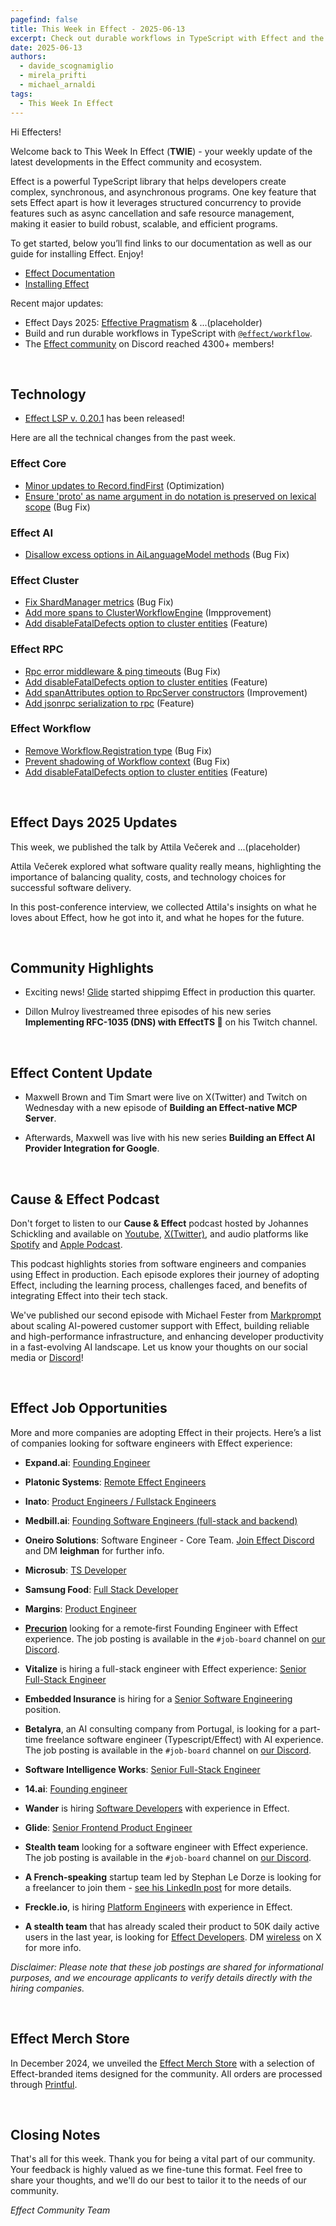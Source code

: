 ```yaml
---
pagefind: false
title: This Week in Effect - 2025-06-13
excerpt: Check out durable workflows in TypeScript with Effect and the latest Effect's LSP 0.18 release. Simplifying Forms with Effect & Incremental Adoption of Effect Workshop from Effect Days 2025. 
date: 2025-06-13
authors:
  - davide_scognamiglio
  - mirela_prifti
  - michael_arnaldi
tags:
  - This Week In Effect
---
```



Hi Effecters!

Welcome back to This Week In Effect (**TWIE**) - your weekly update of the latest developments in the Effect community and ecosystem.

Effect is a powerful TypeScript library that helps developers create complex, synchronous, and asynchronous programs. One key feature that sets Effect apart is how it leverages structured concurrency to provide features such as async cancellation and safe resource management, making it easier to build robust, scalable, and efficient programs.

To get started, below you’ll find links to our documentation as well as our guide for installing Effect. Enjoy!

- [Effect Documentation](/docs/getting-started/introduction/)
- [Installing Effect](/docs/getting-started/installation/)

Recent major updates:

- Effect Days 2025: [Effective Pragmatism](https://www.youtube.com/watch?v=D1uf-uAnxus) & ...(placeholder)
- Build and run durable workflows in TypeScript with [`@effect/workflow`](https://github.com/Effect-TS/effect/blob/main/packages/workflow/README.md).
- The [Effect community](https://discord.gg/effect-ts) on Discord reached 4300+ members!

&nbsp;
## Technology

- [Effect LSP v. 0.20.1](https://github.com/Effect-TS/language-service/releases) has been released!
  <Tweet id="1932467221818708193" />

Here are all the technical changes from the past week.

### Effect Core
- [Minor updates to Record.findFirst](https://github.com/Effect-TS/effect/pull/5008) (Optimization)
- [Ensure 'proto' as name argument in do notation is preserved on lexical scope](https://github.com/Effect-TS/effect/pull/5003) (Bug Fix)

### Effect AI
- [Disallow excess options in AiLanguageModel methods](https://github.com/Effect-TS/effect/pull/5011) (Bug Fix)

### Effect Cluster
- [Fix ShardManager metrics](https://github.com/Effect-TS/effect/pull/5016) (Bug Fix)
- [Add more spans to ClusterWorkflowEngine](https://github.com/Effect-TS/effect/pull/5017) (Impprovement)
- [Add disableFatalDefects option to cluster entities](https://github.com/Effect-TS/effect/pull/4750) (Feature)

### Effect RPC
- [Rpc error middleware & ping timeouts](https://github.com/Effect-TS/effect/pull/5014) (Bug Fix)
- [Add disableFatalDefects option to cluster entities](https://github.com/Effect-TS/effect/pull/4750) (Feature)
- [Add spanAttributes option to RpcServer constructors](https://github.com/Effect-TS/effect/pull/5023) (Improvement)
- [Add jsonrpc serialization to rpc](https://github.com/Effect-TS/effect/pull/4623) (Feature)

### Effect Workflow
- [Remove Workflow.Registration type](https://github.com/Effect-TS/effect/pull/5009/files) (Bug Fix)
- [Prevent shadowing of Workflow context](https://github.com/Effect-TS/effect/pull/5018) (Bug Fix)
- [Add disableFatalDefects option to cluster entities](https://github.com/Effect-TS/effect/pull/4750) (Feature)


&nbsp;
## Effect Days 2025 Updates

This week, we published the talk by Attila Večerek and ...(placeholder)

Attila Večerek explored what software quality really means, highlighting the importance of balancing quality, costs, and technology choices for successful software delivery. 

<YouTube
  id="https://www.youtube.com/embed/D1uf-uAnxus?si=GnxSN4hHsLT9FKcl"
  title="Effective Pragmatism | Attila Večerek (Effect Days 2025)"
/>

In this post-conference interview, we collected Attila's insights on what he loves about Effect, how he got into it, and what he hopes for the future.
  <Tweet id="1932553169772687834" />

&nbsp;
## Community Highlights

- Exciting news! [Glide](https://www.glideapps.com/) started shippimg Effect in production this quarter.
  <Tweet id="1932504975244153001" />

- Dillon Mulroy livestreamed three episodes of his new series **Implementing RFC-1035 (DNS) with EffectTS 🚀** on his Twitch channel.

  <TwitchPlayerNonInteractive video="2481302607" />

&nbsp;
## Effect Content Update

- Maxwell Brown and Tim Smart were live on X(Twitter) and Twitch on Wednesday with a new episode of **Building an Effect-native MCP Server**.
  <Tweet id="1932553169772687834" />

- Afterwards, Maxwell was live with his new series **Building an Effect AI Provider Integration for Google**.
  <Tweet id="1932798677023850654" />

&nbsp;
## Cause & Effect Podcast

Don't forget to listen to our **Cause & Effect** podcast hosted by Johannes Schickling and available on [Youtube](https://www.youtube.com/@effect-ts), [X(Twitter)](https://x.com/EffectTS_/status/1861446144137531585), and audio platforms like [Spotify](https://open.spotify.com/episode/7Bkn7A8EXnoqWWmI0czAdz) and [Apple Podcast](https://podcasts.apple.com/us/podcast/cause-effect/id1781879869). 

This podcast highlights stories from software engineers and companies using Effect in production. Each episode explores their journey of adopting Effect, including the learning process, challenges faced, and benefits of integrating Effect into their tech stack.

We've published our second episode with Michael Fester from [Markprompt](https://markprompt.com/) about scaling AI-powered customer support with Effect, building reliable and high-performance infrastructure, and enhancing developer productivity in a fast-evolving AI landscape. Let us know your thoughts on our social media or [Discord](https://discord.gg/effect-ts)!

<YouTube
  id="https://www.youtube.com/embed/8lz9-0y58Jc?si=YsdegK9T-axfe_Vm"
  title="Scaling AI for Customer Support at Markprompt with Effect | Cause & Effect #2"
/>


&nbsp;
## Effect Job Opportunities

More and more companies are adopting Effect in their projects. Here’s a list of companies looking for software engineers with Effect experience:

- **Expand.ai**: [Founding Engineer](https://www.expand.ai/careers/founding-engineer)

- **Platonic Systems**: [Remote Effect Engineers](https://twitter.com/platonicsystems/status/1861470819861311945)

- **Inato**: [Product Engineers / Fullstack Engineers](https://jobs.lever.co/inato/6df2d1e3-ce0a-487b-a930-840759803d44)

- **Medbill.ai**: [Founding Software Engineers (full-stack and backend)](https://www.linkedin.com/posts/codingtom_medbill-ai-activity-7260092522708762624-N7TH)

- **Oneiro Solutions**: Software Engineer - Core Team. [Join Effect Discord](https://discord.com/channels/795981131316985866/796153351372275743) and DM **leighman** for further info.

- **Microsub**: [TS Developer](https://x.com/0xdownshift/status/1880013835878154510)

- **Samsung Food**: [Full Stack Developer](https://whisk.bamboohr.com/careers/110)

- **Margins**: [Product Engineer](https://margins.app/jobs/product-engineer)

- **[Precurion](https://precurion.com/)** looking for a remote‑first Founding Engineer with Effect experience. The job posting is available in the `#job-board` channel on [our Discord](https://discord.com/channels/795981131316985866/796153351372275743/1362610725931061258).

- **Vitalize** is hiring a full-stack engineer with Effect experience: [Senior Full-Stack Engineer](https://jobs.ashbyhq.com/vitalize/d907ba5f-0f2f-4bb4-931a-1680d6daf81a)

- **Embedded Insurance** is hiring for a [Senior Software Engineering](https://embeddedinsurance.bamboohr.com/careers/23) position.

- **Betalyra**, an AI consulting company from Portugal, is looking for a part-time freelance software engineer (Typescript/Effect) with AI experience. The job posting is available in the `#job-board` channel on [our Discord](https://discord.com/channels/795981131316985866/796153351372275743/1362610725931061258).

- **Software Intelligence Works**: [Senior Full-Stack Engineer](https://remotive.com/remote-jobs/software-dev/senior-full-stack-engineer-2011648)

- **14.ai**: [Founding engineer](https://14.ai/careers)

- **Wander** is hiring [Software Developers](https://ship.wander.com) with experience in Effect.

- **Glide**: [Senior Frontend Product Engineer](https://www.glideapps.com/jobs/frontend-product-engineer)

- **Stealth team** looking for a software engineer with Effect experience. The job posting is available in the `#job-board` channel on [our Discord](https://discord.com/channels/795981131316985866/796153351372275743/1362610725931061258).

- **A French-speaking** startup team led by Stephan Le Dorze is looking for a freelancer to join them - [see his LinkedIn post](https://www.linkedin.com/posts/stephaneledorze_mission-longue-avec-moi-entre-autre-activity-7310947252741570560-Bqsh/) for more details.

- **Freckle.io**, is hiring [Platform Engineers](https://x.com/code_typist/status/1930326662677434561) with experience in Effect.

- **A stealth team** that has already scaled their product to 50K daily active users in the last year, is looking for [Effect Developers](https://x.com/wireless_dev/status/1930314012723687739). DM [wireless](https://x.com/wireless_dev) on X for more info.

_Disclaimer: Please note that these job postings are shared for informational purposes, and we encourage applicants to verify details directly with the hiring companies._


&nbsp;
## Effect Merch Store

In December 2024, we unveiled the [Effect Merch Store](https://effect.website/merch) with a selection of Effect-branded items designed for the community. All orders are processed through [Printful](https://www.printful.com/).

<Tweet id="1868605126862385238" />


&nbsp;
## Closing Notes

That's all for this week. Thank you for being a vital part of our community. Your feedback is highly valued as we fine-tune this format. Feel free to share your thoughts, and we'll do our best to tailor it to the needs of our community.

_Effect Community Team_
